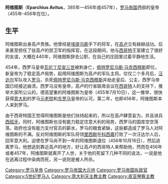 '''阿维图斯'''（'''Eparchius Avitus'''，385年—456年或457年），[[羅馬帝國|罗马帝国]]西部的皇帝（455年-456年在位）。

==生平==
阿维图斯出身高卢贵族。他曾经是[[埃提乌斯|埃提乌斯]]手下的将军，在[[高卢|高卢]]立有赫赫战功。后来甚至担任了驻高卢的禁卫军的指挥官。在这段期间，他与[[西哥特王国|西哥特]]王室建立了很好的友谊，大概在440年，阿维图斯辞去公职，在自己的庄园里过着平静地生活。

454年，西罗马皇帝[[瓦伦丁尼安三世|瓦伦丁尼安三世]]被刺身亡，[[佩特罗尼乌斯·马克西穆斯|佩特罗尼乌斯·马克西穆斯]]即位，新皇帝为了稳定高卢局势，起用阿维图斯为高卢的军队主将。仅仅二个多月后，[[汪达尔|汪达尔]]军队攻入[[罗马|罗马]]，杀死[[佩特罗尼乌斯·马克西穆斯|佩特罗尼乌斯·马克西穆斯]]并劫走皇后、公主，西罗马帝国已经接近崩溃。西罗马没有皇帝，高卢的行省联席会议在[[西哥特|西哥特]]人的支持下，推举大家所公认的，德高望重的阿维图斯为皇帝（455年7月10日），这一推举，很快获得[[意大利|意大利]]的罗马[[元老院|元老院]]和[[东罗马|东罗马]]皇帝的认可。第二年，也即456年，阿维图斯本人来到罗马。

由于西哥特国王觉得阿维图斯是他们扶持起来的，所以在高卢肆意妄为，并且进兵[[西班牙|西班牙]]。同时，阿维图斯也没有能力稳定住意大利的局势，西罗马的国库空空荡荡，政府也没有能力支付官员的薪水，罗马的粮食紧缺，这些都造成了罗马人对阿维图斯的不满。反对阿维图斯的军队将领[[李希梅尔|里西默]]在[[科西嘉岛|科西嘉]]打败了一次汪达尔人后，回军意大利。迫使在罗马尚不到一年的阿维图斯退位（456年10月16日），然后逃离罗马，他想逃到靠近高卢的地方，好让高卢的西哥特人来帮助他，然而在456年或者457年，阿维图斯就离开了人世，关于他的死留下几种不同的说法，一说是他在逃离过程中染病而死，另一说则是被人所杀。

{{s-start}}
{{s-hou|||385年||456年或457年}}
{{s-reg}}
{{s-bef | before=[[佩特羅尼烏斯·馬克西穆斯|佩特羅尼烏斯·馬克西穆斯]]}}
{{s-ttl | title=西[[羅馬皇帝列表|羅馬帝國皇帝]] | years=455年–456年 }}
{{s-aft | after=[[馬約里安|馬約里安]] }}
{{s-end}}

{{AncientRome-bio-stub}}
{{罗马帝国皇帝| 本人=阿维图斯| 时间 = 455-456| 之前=[[佩特罗尼乌斯·马克西穆斯|佩特罗尼乌斯·马克西穆斯]]| 之后= [[马约里安|马约里安]] | 同时=东部皇帝[[马尔基安|马尔基安]] }}
{{Authority control}}
[[Category:罗马皇帝|Category:罗马皇帝]]
[[Category:罗马帝国大元帅|Category:罗马帝国大元帅]]
[[Category:罗马帝国执政官|Category:罗马帝国执政官]]
[[Category:5世纪罗马人|Category:5世纪罗马人]]
[[Category:意大利天主教主教|Category:意大利天主教主教]]
[[Category:皮亚琴察主教|Category:皮亚琴察主教]]